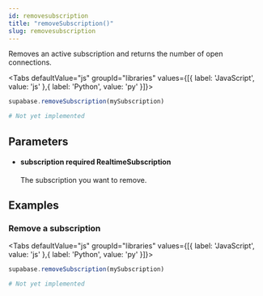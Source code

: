 ```yaml
---
id: removesubscription
title: "removeSubscription()"
slug: removesubscription
---
```



Removes an active subscription and returns the number of open connections.

<Tabs
  defaultValue="js"
  groupId="libraries"
  values={[{ label: 'JavaScript', value: 'js' },{ label: 'Python', value: 'py' }]}>

<TabItem value="js">

```js
supabase.removeSubscription(mySubscription)
```


</TabItem>
<TabItem value="py">

```py
# Not yet implemented
```


</TabItem>

</Tabs>

## Parameters


<ul className="method-list-group">
  
<li className="method-list-item">
  <h4 className="method-list-item-label">
    <span className="method-list-item-label-name">
      subscription
    </span>
    <span className="method-list-item-label-badge required">
      required
    </span>
    <span className="method-list-item-validation">
      RealtimeSubscription
    </span>
  </h4>
  <div class="method-list-item-description">

The subscription you want to remove.
  
  </div>
  
</li>

</ul>














## Examples

### Remove a subscription



<Tabs
  defaultValue="js"
  groupId="libraries"
  values={[{ label: 'JavaScript', value: 'js' },{ label: 'Python', value: 'py' }]}>

<TabItem value="js">

```js
supabase.removeSubscription(mySubscription)
```


</TabItem>
<TabItem value="py">

```py
# Not yet implemented
```


</TabItem>

</Tabs>